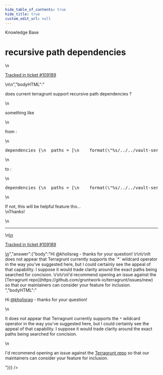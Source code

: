 ```yaml
---
hide_table_of_contents: true
hide_title: true
custom_edit_url: null
---
```



<CenterLayout>
<span className="title">Knowledge Base</span>
<h1>recursive path dependencies</h1>
<GitHub discussion={{"id":"D_kwDOF8slf84AQliV","number":548,"author":{"login":"kholisrag"},"title":"recursive path dependencies","body":"\ndoes current terragrunt support recursive path dependencies ?\r\n\r\nsomething like\r\n\r\nfrom :\r\n\r\n```hcl\r\ndependencies {\r\n  paths = [\r\n    format(\"%s/../../vault-server/asg/config\", get_terragrunt_dir()),\r\n    format(\"%s/../../vault-server/asg/asg\", get_terragrunt_dir()),\r\n    format(\"%s/../../vault-server/nlb/public/nlb\", get_terragrunt_dir())\r\n  ]\r\n}\r\n```\r\n\r\nto : \r\n\r\n```hcl\r\ndependencies {\r\n  paths = [\r\n    format(\"%s/../../vault-server/*\", get_terragrunt_dir()),\r\n  ]\r\n}\r\n```\r\n\r\nIf not, this will be helpful feature tho...\r\nThanks!\n\n---\n\n<ins datetime=\"2022-08-30T17:52:17Z\">\n  <p><a href=\"https://support.gruntwork.io/hc/requests/109189\">Tracked in ticket #109189</a></p>\n</ins>\n","bodyHTML":"<p dir=\"auto\">does current terragrunt support recursive path dependencies ?</p>\n<p dir=\"auto\">something like</p>\n<p dir=\"auto\">from :</p>\n<div class=\"highlight highlight-source-terraform notranslate position-relative overflow-auto\" dir=\"auto\" data-snippet-clipboard-copy-content=\"dependencies {\n  paths = [\n    format(&quot;%s/../../vault-server/asg/config&quot;, get_terragrunt_dir()),\n    format(&quot;%s/../../vault-server/asg/asg&quot;, get_terragrunt_dir()),\n    format(&quot;%s/../../vault-server/nlb/public/nlb&quot;, get_terragrunt_dir())\n  ]\n}\"><pre><span class=\"pl-en\">dependencies</span> {\n  paths <span class=\"pl-k\">=</span> [\n    <span class=\"pl-c1\">format</span>(<span class=\"pl-s\"><span class=\"pl-pds\">\"</span>%s/../../vault-server/asg/config<span class=\"pl-pds\">\"</span></span>, <span class=\"pl-v\">get_terragrunt_dir</span>()),\n    <span class=\"pl-c1\">format</span>(<span class=\"pl-s\"><span class=\"pl-pds\">\"</span>%s/../../vault-server/asg/asg<span class=\"pl-pds\">\"</span></span>, <span class=\"pl-v\">get_terragrunt_dir</span>()),\n    <span class=\"pl-c1\">format</span>(<span class=\"pl-s\"><span class=\"pl-pds\">\"</span>%s/../../vault-server/nlb/public/nlb<span class=\"pl-pds\">\"</span></span>, <span class=\"pl-v\">get_terragrunt_dir</span>())\n  ]\n}</pre></div>\n<p dir=\"auto\">to :</p>\n<div class=\"highlight highlight-source-terraform notranslate position-relative overflow-auto\" dir=\"auto\" data-snippet-clipboard-copy-content=\"dependencies {\n  paths = [\n    format(&quot;%s/../../vault-server/*&quot;, get_terragrunt_dir()),\n  ]\n}\"><pre><span class=\"pl-en\">dependencies</span> {\n  paths <span class=\"pl-k\">=</span> [\n    <span class=\"pl-c1\">format</span>(<span class=\"pl-s\"><span class=\"pl-pds\">\"</span>%s/../../vault-server/*<span class=\"pl-pds\">\"</span></span>, <span class=\"pl-v\">get_terragrunt_dir</span>()),\n  ]\n}</pre></div>\n<p dir=\"auto\">If not, this will be helpful feature tho...<br>\nThanks!</p>\n<hr>\n<ins datetime=\"2022-08-30T17:52:17Z\">\n  <p dir=\"auto\"><a href=\"https://support.gruntwork.io/hc/requests/109189\" rel=\"nofollow\">Tracked in ticket #109189</a></p>\n</ins>","answer":{"body":"Hi @kholisrag - thanks for your question! \r\n\r\nIt does not appear that Terragrunt currently supports the `*` wildcard operator in the way you've suggested here, but I could certainly see the appeal of that capability. I suppose it would trade clarity around the exact paths being searched for concision. \r\n\r\nI'd recommend opening an issue against the [Terragrunt repo](https://github.com/gruntwork-io/terragrunt/issues/new) so that our maintainers can consider your feature for inclusion. ","bodyHTML":"<p dir=\"auto\">Hi <a class=\"user-mention notranslate\" data-hovercard-type=\"user\" data-hovercard-url=\"/users/kholisrag/hovercard\" data-octo-click=\"hovercard-link-click\" data-octo-dimensions=\"link_type:self\" href=\"https://github.com/kholisrag\">@kholisrag</a> - thanks for your question!</p>\n<p dir=\"auto\">It does not appear that Terragrunt currently supports the <code class=\"notranslate\">*</code> wildcard operator in the way you've suggested here, but I could certainly see the appeal of that capability. I suppose it would trade clarity around the exact paths being searched for concision.</p>\n<p dir=\"auto\">I'd recommend opening an issue against the <a href=\"https://github.com/gruntwork-io/terragrunt/issues/new\">Terragrunt repo</a> so that our maintainers can consider your feature for inclusion.</p>"}}} />

</CenterLayout>
  

<!-- ##DOCS-SOURCER-START
{
  "sourcePlugin": "github-discussions",
  "hash": "dc7e94fa3b23cd0c66848cad1f8c7e6f"
}
##DOCS-SOURCER-END -->
